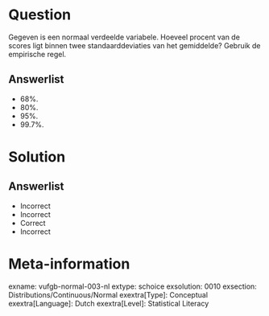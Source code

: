 Question
========
  
Gegeven is een normaal verdeelde variabele. Hoeveel procent van de scores ligt binnen twee standaarddeviaties van het gemiddelde? Gebruik de empirische regel.

  
Answerlist
----------
* 68%.
* 80%.
* 95%.
* 99.7%.

Solution
========

Answerlist
----------
* Incorrect
* Incorrect
* Correct
* Incorrect

Meta-information
================
exname: vufgb-normal-003-nl
extype: schoice
exsolution: 0010
exsection: Distributions/Continuous/Normal
exextra[Type]: Conceptual
exextra[Language]: Dutch
exextra[Level]: Statistical Literacy